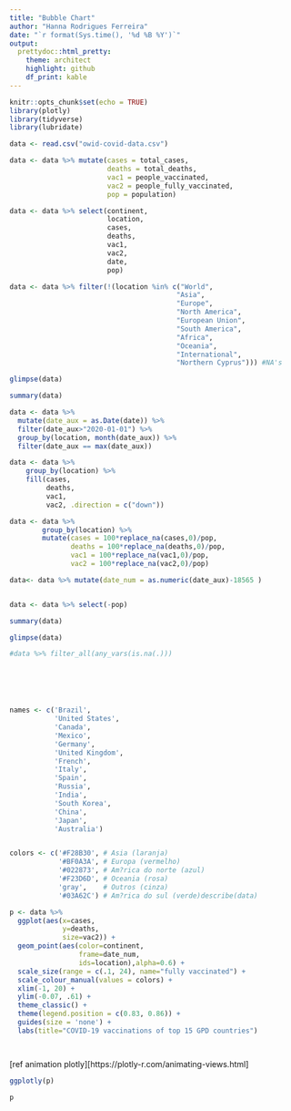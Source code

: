 ```yaml
---
title: "Bubble Chart"
author: "Hanna Rodrigues Ferreira"
date: "`r format(Sys.time(), '%d %B %Y')`"
output: 
  prettydoc::html_pretty:
    theme: architect
    highlight: github
    df_print: kable
---
```


```r

knitr::opts_chunk$set(echo = TRUE)
library(plotly)
library(tidyverse)
library(lubridate)

```



```r

data <- read.csv("owid-covid-data.csv")

data <- data %>% mutate(cases = total_cases, 
                        deaths = total_deaths,
                        vac1 = people_vaccinated,
                        vac2 = people_fully_vaccinated,
                        pop = population)

data <- data %>% select(continent,
                        location,
                        cases,
                        deaths,
                        vac1,
                        vac2,
                        date,
                        pop)

data <- data %>% filter(!(location %in% c("World",
                                         "Asia",
                                         "Europe",
                                         "North America",
                                         "European Union",
                                         "South America",
                                         "Africa",
                                         "Oceania",
                                         "International",
                                         "Northern Cyprus"))) #NA's

glimpse(data)

```

```r

summary(data)

```


```r

data <- data %>%
  mutate(date_aux = as.Date(date)) %>%
  filter(date_aux>"2020-01-01") %>%
  group_by(location, month(date_aux)) %>%
  filter(date_aux == max(date_aux))

data <- data %>%
    group_by(location) %>%
    fill(cases,
         deaths,
         vac1,
         vac2, .direction = c("down"))

data <- data %>%
        group_by(location) %>%
        mutate(cases = 100*replace_na(cases,0)/pop,
               deaths = 100*replace_na(deaths,0)/pop,
               vac1 = 100*replace_na(vac1,0)/pop,
               vac2 = 100*replace_na(vac2,0)/pop)

data<- data %>% mutate(date_num = as.numeric(date_aux)-18565 )


data <- data %>% select(-pop)

```

```r

summary(data)

```

```r

glimpse(data)

```

```r

#data %>% filter_all(any_vars(is.na(.)))

```

```r



```

```r



```

```r



```

```r



```

```r



```

```r

names <- c('Brazil',
           'United States',
           'Canada',
           'Mexico',
           'Germany',
           'United Kingdom',
           'French',
           'Italy',
           'Spain',
           'Russia',
           'India',
           'South Korea',
           'China',
           'Japan',
           'Australia')


colors <- c('#F28B30', # Asia (laranja)
            '#BF0A3A', # Europa (vermelho)
            '#022873', # Am?rica do norte (azul)
            '#F23D6D', # Oceania (rosa)
            'gray',    # Outros (cinza)
            '#03A62C') # Am?rica do sul (verde)describe(data)

```

```r

p <- data %>%
  ggplot(aes(x=cases,
             y=deaths,
             size=vac2)) +
  geom_point(aes(color=continent,
                 frame=date_num,
                 ids=location),alpha=0.6) +
  scale_size(range = c(.1, 24), name="fully vaccinated") +
  scale_colour_manual(values = colors) +
  xlim(-1, 20) +
  ylim(-0.07, .61) +
  theme_classic() +
  theme(legend.position = c(0.83, 0.86)) +
  guides(size = 'none') +
  labs(title="COVID-19 vaccinations of top 15 GPD countries")

```

```r


```

```r



```


[ref animation plotly][https://plotly-r.com/animating-views.html]

```r

ggplotly(p)

```

```r

p

```